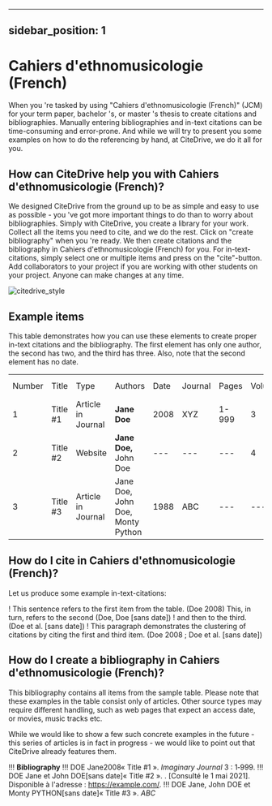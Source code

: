 
---
sidebar_position: 1
---

# Cahiers d'ethnomusicologie (French)

When you 're tasked by using "Cahiers d'ethnomusicologie (French)" (JCM) for your term paper, bachelor 's, or master 's thesis to create citations and bibliographies.
Manually entering bibliographies and in-text citations can be time-consuming and error-prone. And while we will try to present you some examples on how to do the referencing by hand, at CiteDrive, we do it all for you.

<!---
## About  Cahiers d'ethnomusicologie (French)

* Title: Cahiers d'ethnomusicologie (French)
* Short Title (Id): JCM)
* Authors: Cahiers d'ethnomusicologie (French)
* Download: Cahiers d'ethnomusicologie (French)
 --->

## How can CiteDrive help you with Cahiers d'ethnomusicologie (French)?

We designed CiteDrive from the ground up to be as simple and easy to use as possible - you 've got more important things to do than to worry about bibliographies. Simply with CiteDrive, you create a library for your work. Collect all the items you need to cite, and we do the rest. Click on "create bibliography" when you 're ready. We then create citations and the bibliography in Cahiers d'ethnomusicologie (French) for you. For in-text-citations, simply select one or multiple items and press on the "cite"-button. Add collaborators to your project if you are working with other students on your project. Anyone can make changes at any time.


![citedrive_style](images/cahiers-dethnomusicologie-french.svg "Choose Cahiers d'ethnomusicologie (French) in the CiteDrive App")


## Example items

This table demonstrates how you can use these elements to create proper in-text citations and the bibliography. The first element has only one author, the second has two, and the third has three. Also, note that the second element has no date.


<table>
  <tr>
   <td>Number
   </td>
   <td>Title
   </td>
   <td>Type
   </td>
   <td>Authors
   </td>
   <td>Date
   </td>
   <td>Journal
   </td>
   <td>Pages
   </td>
   <td>Volume
   </td>
   <td>Issue
   </td>
   <td>Access Date
   </td>
  </tr>
  <tr>
   <td>1
   </td>
   <td>Title #1
   </td>
   <td>Article in Journal
   </td>
   <td><strong>Jane Doe</strong>
   </td>
   <td>2008
   </td>
   <td>XYZ
   </td>
   <td>1-999
   </td>
   <td>3
   </td>
   <td>2
   </td>
   <td>--
   </td>
  </tr>
  <tr>
   <td>
2
   </td>
   <td>Title #2
   </td>
   <td>Website
   </td>
   <td><strong>Jane Doe, </strong>John Doe
   </td>
   <td>---
   </td>
   <td>---
   </td>
   <td>---
   </td>
   <td>4
   </td>
   <td>---
   </td>
   <td>2020-05-01
   </td>
  </tr>
  <tr>
   <td>3
   </td>
   <td>Title #3
   </td>
   <td>Article in Journal
   </td>
   <td>Jane Doe, John Doe, Monty Python
   </td>
   <td>1988
   </td>
   <td>ABC
   </td>
   <td>---
   </td>
   <td>---
   </td>
   <td>16
   </td>
   <td>---
   </td>
  </tr>
</table>



## How do I cite in  Cahiers d'ethnomusicologie (French)?

Let us produce some example in-text-citations:

! This sentence refers to the first item from the table. (Doe 2008) This, in turn, refers to the second (Doe, Doe [sans date])
! and then to the third.  (Doe et al. [sans date])
! This paragraph demonstrates the clustering of citations by citing the first and third item. (Doe 2008 ; Doe et al. [sans date])



## How do I create a bibliography in Cahiers d'ethnomusicologie (French)?

This bibliography contains all items from the sample table. Please note that these examples in the table consist only of articles. Other source types may require different handling, such as web pages that expect an access date, or movies, music tracks etc.

While we would like to show a few such concrete examples in the future - this series of articles is in fact in progress - we would like to point out that CiteDrive already features them.


!!! **Bibliography**
!!! DOE Jane2008« Title #1 ». <i>Imaginary Journal</i> 3 : 1‑999. 
!!! DOE Jane et John  DOE[sans date]« Title #2 ». .  [Consulté le 1 mai 2021]. Disponible à l'adresse : https://example.com/. 
!!! DOE Jane, John DOE et Monty PYTHON[sans date]« Title #3 ». <i>ABC</i> 


```
        